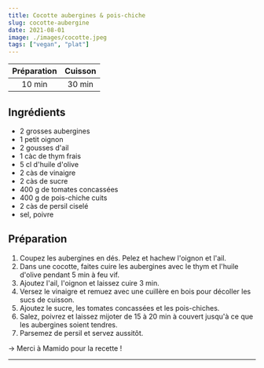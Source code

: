 ```yaml
---
title: Cocotte aubergines & pois-chiche
slug: cocotte-aubergine
date: 2021-08-01
image: ./images/cocotte.jpeg
tags: ["vegan", "plat"]
---
```


| Préparation | Cuisson |
| :-: | :-: |
| 10 min | 30 min |

## Ingrédients

- <ListItem>2 grosses aubergines</ListItem>
- <ListItem>1 petit oignon</ListItem>
- <ListItem>2 gousses d'ail</ListItem>
- <ListItem>1 càc de thym frais</ListItem>
- <ListItem>5 cl d'huile d'olive</ListItem>
- <ListItem>2 càs de vinaigre</ListItem>
- <ListItem>2 càs de sucre</ListItem>
- <ListItem>400 g de tomates concassées</ListItem>
- <ListItem>400 g de pois-chiche cuits</ListItem>
- <ListItem>2 càs de persil ciselé</ListItem>
- <ListItem>sel, poivre</ListItem>

## Préparation

1. Coupez les aubergines en dés. Pelez et hachew l'oignon et l'ail.
2. Dans une cocotte, faites cuire les aubergines avec le thym et l'huile d'olive pendant 5 min à feu vif.
3. Ajoutez l'ail, l'oignon et laissez cuire 3 min.
4. Versez le vinaigre et remuez avec une cuillère en bois pour décoller les sucs de cuisson.
5. Ajoutez le sucre, les tomates concassées et les pois-chiches.
6. Salez, poivrez et laissez mijoter de 15 à 20 min à couvert jusqu'à ce que les aubergines soient tendres.
7. Parsemez de persil et servez aussitôt.

&rightarrow; Merci à Mamido pour la recette !

---
